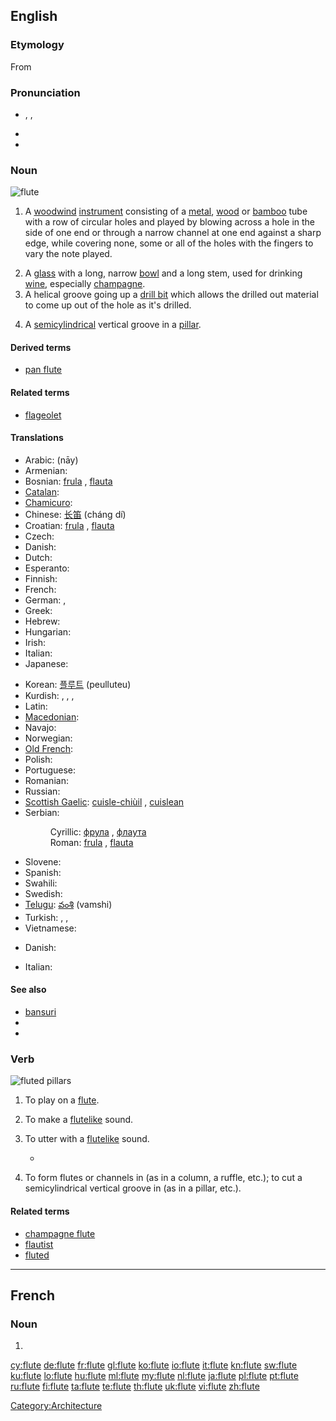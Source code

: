 {{also|flûte}}
==English==

===Etymology===
From {{etyl|fro|en}} {{term|fleüte||lang=fro}}

===Pronunciation===
* {{enPR|floo͞t}}, {{IPA|/fluːt/}}, {{SAMPA|/flu:t/}}
* {{audio|en-us-flute.ogg|Audio (US)}}
* {{rhymes|uːt}}

===Noun===
[[Image:Western_concert_flute.jpg|thumb|flute {{gloss|woodwind instrument}}]]
{{en-noun}}

# {{context|musical instruments}} A [[woodwind]] [[instrument]] consisting of a [[metal]], [[wood]] or [[bamboo]] tube with a row of circular holes and played by blowing across a hole in the side of one end or through a narrow channel at one end against a sharp edge, while covering none, some or all of the holes with the fingers to vary the note played.
# A [[glass]] with a long, narrow [[bowl]] and a long stem, used for drinking [[wine]], especially [[champagne]]. <!--Note: "bowl" is the correct term to use here - confirmed at http://66.102.9.104/search?q=cache:N9GMnphl-vcJ:www.daacs.org/aboutDatabase/pdf/cataloging/Glass.pdf+%22parts+of+a+glass%22+stem&hl=en -->
# A helical groove going up a [[drill bit]] which allows the drilled out material to come up out of the hole as it's drilled.
# {{architecture}} A [[semicylindrical]] vertical groove in a [[pillar]].

====Derived terms====
* [[pan flute]]

====Related terms====
* [[flageolet]]

====Translations====
{{trans-top|woodwind instrument}}
* Arabic: {{Arab|[[ناي]]}} (nāy)
* Armenian: {{t-|hy|ֆլեյտա|tr=fleyta}}
* Bosnian: [[frula]] {{f}}, [[flauta]] {{f}}
* [[Catalan]]: {{t+|ca|flauta|f}}
* [[Chamicuro]]: {{tø|ccc|ajtakli}}
* Chinese: [[长笛]] (cháng dí)
* Croatian: [[frula]] {{f}}, [[flauta]] {{f}}
* Czech: {{t+|cs|flétna|f}}
* Danish: {{t-|da|fløjte|c}}
* Dutch: {{t+|nl|fluit}}
* Esperanto: {{t-|eo|fluto|xs=Esperanto}}
* Finnish: {{t+|fi|huilu}}
* French: {{t+|fr|flûte|f}}
* German: {{t+|de|Flöte|f}}, {{t+|de|Querflöte|f}}
* Greek: {{t+|el|φλάουτο|n|tr=fláouto}}
* Hebrew: {{t+|he|חליל|m|alt= חָלִיל|tr=khalil}}
* Hungarian: {{t+|hu|fuvola}}
* Irish: {{t-|ga|fliúit|f|xs=Irish}}
* Italian: {{t+|it|flauto|m}}
* Japanese: {{t+|ja|フルート|tr=furūto}}
{{trans-mid}}
* Korean: [[플루트]] (peulluteu)
* Kurdish: {{t+|ku|bilûr|f}}, {{t+|ku|ney|f}}, {{t+|ku|fîq|f}}, {{t+|ku|bilûl|f}}
* Latin: {{t-|la|tibia|f|alt=tībia}}
* [[Macedonian]]: {{t-|mk|флејта|f|tr=fléjta}}
* Navajo: {{tø|nv|tsʼisǫ́ǫ́s}}
* Norwegian: {{t|no|fløyte|f}}
* [[Old French]]: {{tø|fro|fleüte|f}}
* Polish: {{t+|pl|flet|m}}
* Portuguese: {{t+|pt|flauta|f}}
* Romanian: {{t+|ro|flaut|n}}
* Russian: {{t+|ru|флейта|f|tr=fléjta}}
* [[Scottish Gaelic]]: [[cuisle-chiùil]] {{f}}, [[cuislean]] {{m}}
* Serbian:
*: Cyrillic: [[фрула]] {{f}}, [[флаута]] {{f}}
*: Roman: [[frula]] {{f}}, [[flauta]] {{f}}
* Slovene: {{t+|sl|flavta|f}}
* Spanish: {{t+|es|flauta|f}}
* Swahili: {{t+|sw|digali|xs=Swahili}}
* Swedish: {{t+|sv|flöjt}}
* [[Telugu]]: [[వంశి]] (vamshi)
* Turkish: {{t+|tr|zurna}},  {{t+|tr|sipsi}},  {{t|tr|flüt}}
* Vietnamese: {{t|vi|sáo}}
{{trans-bottom}}

{{trans-top|glass}}
* Danish: {{t-|da|fløjte|c}}
{{trans-mid}}
* Italian: {{t|it|flute}}
{{trans-bottom}}

====See also====
* [[bansuri]]
* {{pedialite}}
* {{Wikisource1911Enc Citation|Flute}}

===Verb===
[[Image:Cincinnati-life-insurance-building-detail.jpg|thumb|fluted [[pillar]]s]]
{{en-verb|flutes|fluting|fluted}}

# {{intransitive}} To play on a [[#Noun|flute]].
# {{intransitive}} To make a [[flutelike]] sound.
# {{transitive}} To utter with a [[flutelike]] sound.
#* {{RQ:Wodehouse Offing|XIII|“Oh, there's my precious Poppet,” said Phyllis, as a distant barking reached the ears. “He's asking for his dinner, the sweet little angel. All right, darling, Mother's coming,” she '''fluted''', and buzzed off on the errand of mercy.}}
# {{transitive}} To form flutes or channels in (as in a column, a ruffle, etc.); to cut a semicylindrical vertical groove in (as in a pillar, etc.).

====Related terms====
* [[champagne flute]]
* [[flautist]]
* [[fluted]] {{pos_a}}

[[Category:Architecture]]

----

==French==

===Noun===
{{fr-noun|f}}

# {{alternative spelling of|flûte|lang=fr}}

[[cy:flute]]
[[de:flute]]
[[fr:flute]]
[[gl:flute]]
[[ko:flute]]
[[io:flute]]
[[it:flute]]
[[kn:flute]]
[[sw:flute]]
[[ku:flute]]
[[lo:flute]]
[[hu:flute]]
[[ml:flute]]
[[my:flute]]
[[nl:flute]]
[[ja:flute]]
[[pl:flute]]
[[pt:flute]]
[[ru:flute]]
[[fi:flute]]
[[ta:flute]]
[[te:flute]]
[[th:flute]]
[[uk:flute]]
[[vi:flute]]
[[zh:flute]]